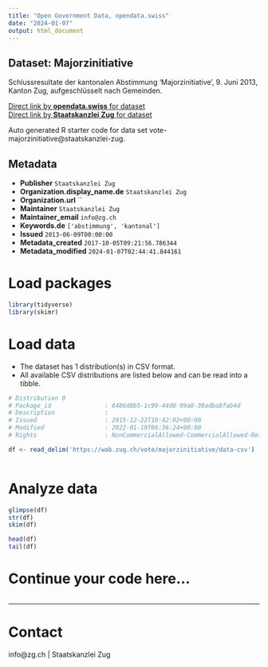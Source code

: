 ```yaml
---
title: "Open Government Data, opendata.swiss"
date: "2024-01-07"
output: html_document
---
```


## Dataset: Majorzinitiative

Schlussresultate der kantonalen Abstimmung 'Majorzinitiative', 9. Juni 2013, Kanton Zug, aufgeschlüsselt nach Gemeinden.

[Direct link by **opendata.swiss** for dataset](https://opendata.swiss/de/dataset/majorzinitiative)<br>
[Direct link by **Staatskanzlei Zug** for dataset](https://wab.zug.ch/vote/majorzinitiative/data)

Auto generated R starter code for data set vote-majorzinitiative@staatskanzlei-zug.

## Metadata

- **Publisher** `Staatskanzlei Zug`
- **Organization.display_name.de** `Staatskanzlei Zug`
- **Organization.url** ``
- **Maintainer** `Staatskanzlei Zug`
- **Maintainer_email** `info@zg.ch`
- **Keywords.de** `['abstimmung', 'kantonal']`
- **Issued** `2013-06-09T00:00:00`
- **Metadata_created** `2017-10-05T09:21:56.786344`
- **Metadata_modified** `2024-01-07T02:44:41.844161`


# Load packages

```r

library(tidyverse)
library(skimr)

```

# Load data

-   The dataset has 1 distribution(s) in CSV format.
-   All available CSV distributions are listed below and can be read into a tibble.

```r

# Distribution 0
# Package_id               : 6486d8b5-1c99-44d0-99a8-38adba8fab4d
# Description              : 
# Issued                   : 2015-12-22T10:42:02+00:00
# Modified                 : 2022-01-19T06:36:24+00:00
# Rights                   : NonCommercialAllowed-CommercialAllowed-ReferenceRequired

df <- read_delim('https://wab.zug.ch/vote/majorzinitiative/data-csv')



```

# Analyze data

```r

glimpse(df)
str(df)
skim(df)

head(df)
tail(df)

```

# Continue your code here...

```r

```

------------------------------------------------------------------------

# Contact

info@zg.ch | Staatskanzlei Zug
